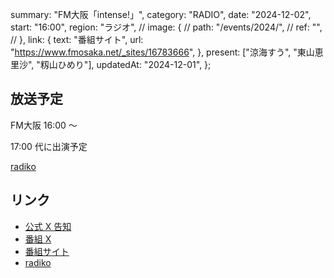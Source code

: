   summary: "FM大阪「intense!」",
  category: "RADIO",
  date: "2024-12-02",
  start: "16:00",
  region: "ラジオ",
  // image: {
  //   path: "/events/2024/",
  //   ref: "",
  // },
  link: {
    text: "番組サイト",
    url: "https://www.fmosaka.net/_sites/16783666",
  },
  present: ["涼海すう", "東山恵里沙", "籾山ひめり"],
  updatedAt: "2024-12-01",
};

## 放送予定

FM大阪 16:00 〜

17:00 代に出演予定

[radiko](https://radiko.jp/#!/live/FMO)

## リンク

- [公式 X 告知](https://x.com/takanenofficial/status/1862806277732106562)
- [番組 X](https://x.com/intense851)
- [番組サイト](https://www.fmosaka.net/_sites/16783666)
- [radiko](https://radiko.jp/#!/live/FMO)
